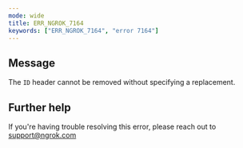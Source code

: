 ```yaml
---
mode: wide
title: ERR_NGROK_7164
keywords: ["ERR_NGROK_7164", "error 7164"]
---
```


## Message

The `ID` header cannot be removed without specifying a replacement.

## Further help

If you're having trouble resolving this error, please reach out to [support@ngrok.com](mailto:support@ngrok.com?subject=Help%20with%20ERR_NGROK_7164)

